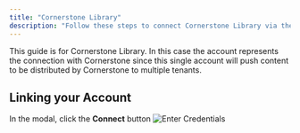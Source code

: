 ```yaml
---
title: "Cornerstone Library"
description: "Follow these steps to connect Cornerstone Library via the StackOne Hub successfully."
---
```



<Note>
  This guide is for Cornerstone Library. In this case the account represents the connection with Cornerstone since this single account will push content to be distributed by Cornerstone to multiple tenants.
</Note>

## Linking your Account

<Steps>
  <Step title="Click Connect Account">
    In the modal, click the <b>Connect</b> button
    <Frame>
      <img className='rounded-md' style={{ margin: '0 auto', border: '1px solid #efefef' }} alt="Enter Credentials" src="/images/cornerstone/library-connect-account.png" />
    </Frame>
  </Step>
</Steps>

<IntegrationFooter />
